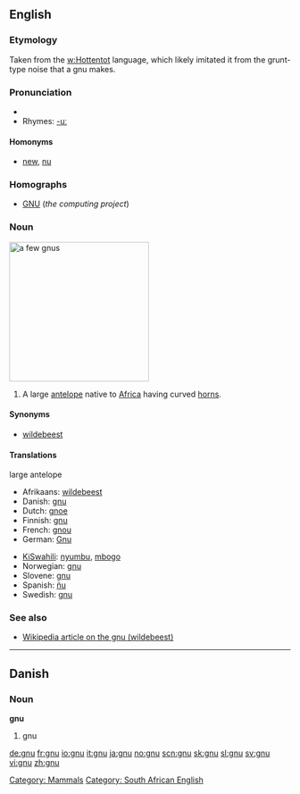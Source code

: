 {{see|Gnu}}
==English==

===Etymology===
Taken from the [[w:Hottentot]] language, which likely imitated it from the grunt-type noise that a gnu makes.

===Pronunciation===
*{{IPA|/nu:/}} 
*Rhymes: [[Rhymes:English:-uː|-uː]]

====Homonyms====
* [[new]], [[nu]]

===Homographs===
*[[GNU]] (''the computing project'')

===Noun===
[[Image:Gnou_02_2005-07-01.jpg|thumb|right|250px|a few gnus]]
{{en-noun}}
#A large [[antelope]] native to [[Africa]] having curved [[horn]]s.

====Synonyms====
*[[wildebeest]]

====Translations====
;large antelope
{{top}}
*Afrikaans: [[wildebeest]]
*Danish: [[#Danish|gnu]] {{c}}
*Dutch: [[gnoe]] {{m}}
*Finnish: [[#Finnish|gnu]]
*French: [[gnou]] {{m}}
*German: [[Gnu]] {{n}}
{{mid}}
*[[KiSwahili]]: [[nyumbu]], [[mbogo]]
*Norwegian: [[#Norwegian|gnu]] {{m}}
*Slovene: [[#Slovene|gnu]] {{m}}
*Spanish: [[ñu]] {{m}}
*Swedish: [[#Swedish|gnu]] {{c}}
{{bottom}}

===See also===
*[[w:wildebeest|Wikipedia article on the gnu (wildebeest)]]

[[Category: Mammals]] [[Category: South African English]]
----

==Danish==
===Noun===
'''gnu'''

#gnu

[[de:gnu]]
[[fr:gnu]]
[[io:gnu]]
[[it:gnu]]
[[ja:gnu]]
[[no:gnu]]
[[scn:gnu]]
[[sk:gnu]]
[[sl:gnu]]
[[sv:gnu]]
[[vi:gnu]]
[[zh:gnu]]